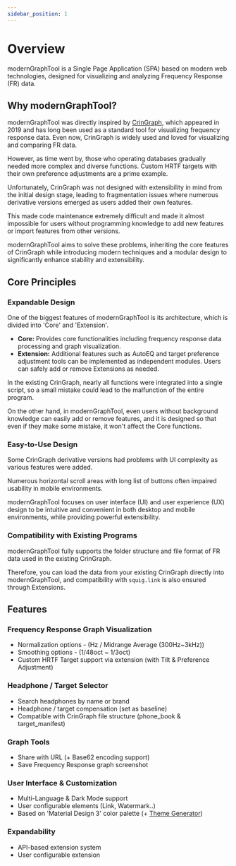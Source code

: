 ```yaml
---
sidebar_position: 1
---
```


# Overview

modernGraphTool is a Single Page Application (SPA) based on modern web technologies, designed for visualizing and analyzing Frequency Response (FR) data.

## Why modernGraphTool?

modernGraphTool was directly inspired by [CrinGraph](https://github.com/mlochbaum/CrinGraph), which appeared in 2019 and has long been used as a standard tool for visualizing frequency response data. Even now, CrinGraph is widely used and loved for visualizing and comparing FR data.

However, as time went by, those who operating databases gradually needed more complex and diverse functions. Custom HRTF targets with their own preference adjustments are a prime example.

Unfortunately, CrinGraph was not designed with extensibility in mind from the initial design stage, leading to fragmentation issues where numerous derivative versions emerged as users added their own features.

This made code maintenance extremely difficult and made it almost impossible for users without programming knowledge to add new features or import features from other versions.

modernGraphTool aims to solve these problems, inheriting the core features of CrinGraph while introducing modern techniques and a modular design to significantly enhance stability and extensibility.

## Core Principles

### Expandable Design

One of the biggest features of modernGraphTool is its architecture, which is divided into 'Core' and 'Extension'.

*   **Core:** Provides core functionalities including frequency response data processing and graph visualization.
*   **Extension:** Additional features such as AutoEQ and target preference adjustment tools can be implemented as independent modules. Users can safely add or remove Extensions as needed.

In the existing CrinGraph, nearly all functions were integrated into a single script, so a small mistake could lead to the malfunction of the entire program.

On the other hand, in modernGraphTool, even users without background knowledge can easily add or remove features, and it is designed so that even if they make some mistake, it won't affect the Core functions.

### Easy-to-Use Design

Some CrinGraph derivative versions had problems with UI complexity as various features were added.

Numerous horizontal scroll areas with long list of buttons often impaired usability in mobile environments.

modernGraphTool focuses on user interface (UI) and user experience (UX) design to be intuitive and convenient in both desktop and mobile environments, while providing powerful extensibility.

### Compatibility with Existing Programs

modernGraphTool fully supports the folder structure and file format of FR data used in the existing CrinGraph.

Therefore, you can load the data from your existing CrinGraph directly into modernGraphTool, and compatibility with `squig.link` is also ensured through Extensions.

## Features

### Frequency Response Graph Visualization
- Normalization options - (Hz / Midrange Average (300Hz~3kHz))
- Smoothing options - (1/48oct ~ 1/3oct)
- Custom HRTF Target support via extension (with Tilt & Preference Adjustment)

### Headphone / Target Selector
- Search headphones by name or brand
- Headphone / target compensation (set as baseline)
- Compatible with CrinGraph file structure (phone_book & target_manifest)

### Graph Tools
- Share with URL (+ Base62 encoding support)
- Save Frequency Response graph screenshot

### User Interface & Customization
- Multi-Language & Dark Mode support
- User configurable elements (Link, Watermark..)
- Based on 'Material Design 3' color palette (+ [Theme Generator](/theme-generator))

### Expandability
- API-based extension system
- User configurable extension